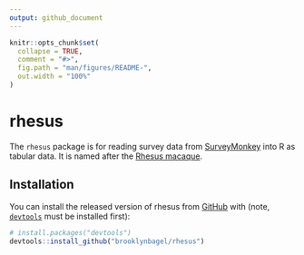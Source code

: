 ```yaml
---
output: github_document
---
```


<!-- README.md is generated from README.Rmd. Please edit that file -->

```r
knitr::opts_chunk$set(
  collapse = TRUE,
  comment = "#>",
  fig.path = "man/figures/README-",
  out.width = "100%"
)
```
# rhesus

The `rhesus` package is for reading survey data from [SurveyMonkey](https://www.surveymonkey.com/) into R as tabular data. It is named after the [Rhesus macaque](https://en.wikipedia.org/wiki/Rhesus_macaque).

## Installation

You can install the released version of rhesus from [GitHub](https://github.com/brooklynbagel/rhesus) with (note, [`devtools`](https://cran.r-project.org/web/packages/devtools/index.html) must be installed first):

``` r
# install.packages("devtools")
devtools::install_github("brooklynbagel/rhesus")
```
